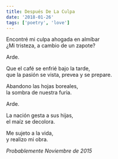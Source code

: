 ```yaml
---
title: Después De La Culpa
date: '2018-01-26'
tags: ['poetry', 'love']
---
```


<div className="italic">
Encontré mi culpa ahogada en almíbar<br/>
¿Mi tristeza, a cambio de un zapote?<br/>

Arde.<br/>

Que el café se enfrié bajo la tarde,<br/>
que la pasión se vista, prevea y se prepare.<br/>

Abandono las hojas boreales,<br/>
la sombra de nuestra furia.<br/>

Arde.<br/>

La nación gesta a sus hijas,<br/>
el maíz se decolora.<br/>

Me sujeto a la vida,<br/>
y realizo mi obra.<br/>
</div>

*Probablemente Noviembre de 2015*